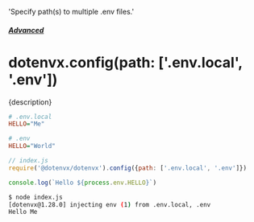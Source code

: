   'Specify path(s) to multiple .env files.'

##### [Advanced](/docs/advanced)
# dotenvx.config(path: ['.env.local', '.env'])

<p className="lead">{description}</p>

```ini
# .env.local
HELLO="Me"
```

```ini
# .env
HELLO="World"
```

```js
// index.js
require('@dotenvx/dotenvx').config({path: ['.env.local', '.env']})

console.log(`Hello ${process.env.HELLO}`)
```

```sh
$ node index.js
[dotenvx@1.28.0] injecting env (1) from .env.local, .env
Hello Me
```
